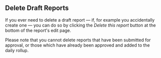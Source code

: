 
<Meta title="1. ANET User Stories/Delete Draft Reports" />

## Delete Draft Reports

If you ever need to delete a draft report — if, for example you accidentally create one — you can do
so by clicking the *Delete this report* button at the bottom of the report's edit page.

Please note that you cannot delete reports that have been submitted for approval, or those which
have already been approved and added to the daily rollup.
